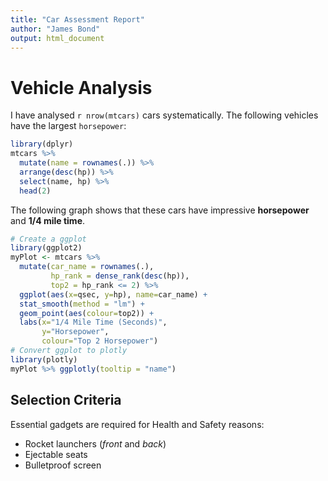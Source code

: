 ```yaml
---
title: "Car Assessment Report"
author: "James Bond"
output: html_document
---
```

Vehicle Analysis
=======

I have analysed `r nrow(mtcars)` cars systematically. The 
following vehicles have the largest `horsepower`:

```r
library(dplyr)
mtcars %>%
  mutate(name = rownames(.)) %>%
  arrange(desc(hp)) %>%
  select(name, hp) %>%
  head(2)
```

The following graph shows that these cars have impressive
**horsepower** and **1/4 mile time**.

```r
# Create a ggplot
library(ggplot2)
myPlot <- mtcars %>%
  mutate(car_name = rownames(.),
         hp_rank = dense_rank(desc(hp)),
         top2 = hp_rank <= 2) %>%
  ggplot(aes(x=qsec, y=hp), name=car_name) +
  stat_smooth(method = "lm") +
  geom_point(aes(colour=top2)) +
  labs(x="1/4 Mile Time (Seconds)",
       y="Horsepower",
       colour="Top 2 Horsepower")
# Convert ggplot to plotly
library(plotly)
myPlot %>% ggplotly(tooltip = "name")
```

## Selection Criteria

Essential gadgets are required for Health and Safety reasons:

* Rocket launchers (_front_ and _back_)
* Ejectable seats
* Bulletproof screen